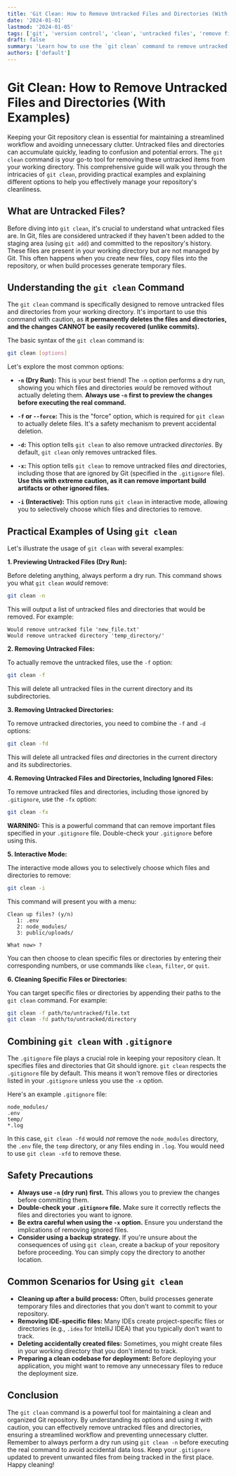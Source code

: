 ```yaml
---
title: 'Git Clean: How to Remove Untracked Files and Directories (With Examples)'
date: '2024-01-01'
lastmod: '2024-01-05'
tags: ['git', 'version control', 'clean', 'untracked files', 'remove files', 'git commands', 'tutorial', 'git clean -f', 'git clean -d', 'git clean -x']
draft: false
summary: 'Learn how to use the `git clean` command to remove untracked files and directories from your working directory, ensuring a clean and organized codebase. This comprehensive guide provides detailed explanations and practical examples of common `git clean` usages.'
authors: ['default']
---
```


# Git Clean: How to Remove Untracked Files and Directories (With Examples)

Keeping your Git repository clean is essential for maintaining a streamlined workflow and avoiding unnecessary clutter. Untracked files and directories can accumulate quickly, leading to confusion and potential errors. The `git clean` command is your go-to tool for removing these untracked items from your working directory.  This comprehensive guide will walk you through the intricacies of `git clean`, providing practical examples and explaining different options to help you effectively manage your repository's cleanliness.

## What are Untracked Files?

Before diving into `git clean`, it's crucial to understand what untracked files are. In Git, files are considered untracked if they haven't been added to the staging area (using `git add`) and committed to the repository's history. These files are present in your working directory but are not managed by Git.  This often happens when you create new files, copy files into the repository, or when build processes generate temporary files.

## Understanding the `git clean` Command

The `git clean` command is specifically designed to remove untracked files and directories from your working directory. It's important to use this command with caution, as **it permanently deletes the files and directories, and the changes CANNOT be easily recovered (unlike commits).**

The basic syntax of the `git clean` command is:

```bash
git clean [options]
```

Let's explore the most common options:

*   **`-n` (Dry Run):**  This is your best friend! The `-n` option performs a dry run, showing you which files and directories *would* be removed without actually deleting them.  **Always use `-n` first to preview the changes before executing the real command.**

*   **`-f` or `--force`:** This is the "force" option, which is required for `git clean` to actually delete files.  It's a safety mechanism to prevent accidental deletion.

*   **`-d`:** This option tells `git clean` to also remove untracked *directories*. By default, `git clean` only removes untracked files.

*   **`-x`:** This option tells `git clean` to remove untracked files *and* directories, including those that are ignored by Git (specified in the `.gitignore` file).  **Use this with extreme caution, as it can remove important build artifacts or other ignored files.**

*   **`-i` (Interactive):**  This option runs `git clean` in interactive mode, allowing you to selectively choose which files and directories to remove.

## Practical Examples of Using `git clean`

Let's illustrate the usage of `git clean` with several examples:

**1. Previewing Untracked Files (Dry Run):**

Before deleting anything, always perform a dry run. This command shows you what `git clean` *would* remove:

```bash
git clean -n
```

This will output a list of untracked files and directories that would be removed. For example:

```
Would remove untracked file 'new_file.txt'
Would remove untracked directory 'temp_directory/'
```

**2. Removing Untracked Files:**

To actually remove the untracked files, use the `-f` option:

```bash
git clean -f
```

This will delete all untracked files in the current directory and its subdirectories.

**3. Removing Untracked Directories:**

To remove untracked directories, you need to combine the `-f` and `-d` options:

```bash
git clean -fd
```

This will delete all untracked files *and* directories in the current directory and its subdirectories.

**4. Removing Untracked Files and Directories, Including Ignored Files:**

To remove untracked files and directories, including those ignored by `.gitignore`, use the `-fx` option:

```bash
git clean -fx
```

**WARNING:**  This is a powerful command that can remove important files specified in your `.gitignore` file. Double-check your `.gitignore` before using this.

**5. Interactive Mode:**

The interactive mode allows you to selectively choose which files and directories to remove:

```bash
git clean -i
```

This command will present you with a menu:

```
Clean up files? (y/n)
   1: .env
   2: node_modules/
   3: public/uploads/

What now> ?
```

You can then choose to clean specific files or directories by entering their corresponding numbers, or use commands like `clean`, `filter`, or `quit`.

**6. Cleaning Specific Files or Directories:**

You can target specific files or directories by appending their paths to the `git clean` command.  For example:

```bash
git clean -f path/to/untracked/file.txt
git clean -fd path/to/untracked/directory
```

## Combining `git clean` with `.gitignore`

The `.gitignore` file plays a crucial role in keeping your repository clean. It specifies files and directories that Git should ignore.  `git clean` respects the `.gitignore` file by default.  This means it won't remove files or directories listed in your `.gitignore` unless you use the `-x` option.

Here's an example `.gitignore` file:

```
node_modules/
.env
temp/
*.log
```

In this case, `git clean -fd` would *not* remove the `node_modules` directory, the `.env` file, the `temp` directory, or any files ending in `.log`.  You would need to use `git clean -xfd` to remove these.

## Safety Precautions

*   **Always use `-n` (dry run) first.** This allows you to preview the changes before committing them.
*   **Double-check your `.gitignore` file.**  Make sure it correctly reflects the files and directories you want to ignore.
*   **Be extra careful when using the `-x` option.**  Ensure you understand the implications of removing ignored files.
*   **Consider using a backup strategy.**  If you're unsure about the consequences of using `git clean`, create a backup of your repository before proceeding.  You can simply copy the directory to another location.

## Common Scenarios for Using `git clean`

*   **Cleaning up after a build process:**  Often, build processes generate temporary files and directories that you don't want to commit to your repository.
*   **Removing IDE-specific files:**  Many IDEs create project-specific files or directories (e.g., `.idea` for IntelliJ IDEA) that you typically don't want to track.
*   **Deleting accidentally created files:**  Sometimes, you might create files in your working directory that you don't intend to track.
*   **Preparing a clean codebase for deployment:**  Before deploying your application, you might want to remove any unnecessary files to reduce the deployment size.

## Conclusion

The `git clean` command is a powerful tool for maintaining a clean and organized Git repository. By understanding its options and using it with caution, you can effectively remove untracked files and directories, ensuring a streamlined workflow and preventing unnecessary clutter. Remember to always perform a dry run using `git clean -n` before executing the real command to avoid accidental data loss.  Keep your `.gitignore` updated to prevent unwanted files from being tracked in the first place. Happy cleaning!